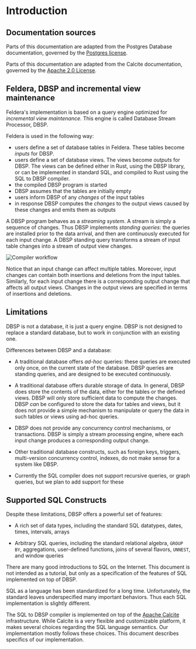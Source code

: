 # Introduction

## Documentation sources

Parts of this documentation are adapted from the Postgres Database
documentation, governed by the [Postgres
license](https://postgrespro.com/postgresql_license).

Parts of this documentation are adapted from the Calcite
documentation, governed by the [Apache 2.0
License](https://github.com/apache/calcite/blob/main/LICENSE).

## Feldera, DBSP and incremental view maintenance

Feldera's implementation is based on a query engine optimized
for *incremental view maintenance*. This engine is called Database Stream
Processor, DBSP.

Feldera is used in the following way:

- users define a set of database tables in Feldera. These tables
  become *inputs* for DBSP.
- users define a set of database views.  The views become *outputs* for DBSP.
  The views can be defined either in Rust, using the DBSP library, or can be
  implemented in standard SQL, and compiled to Rust using the SQL to DBSP
  compiler.
- the compiled DBSP program is started
- DBSP assumes that the tables are initially empty
- users inform DBSP of any *changes* of the input tables
- in response DBSP computes the *changes* to the output views caused
  by these changes and emits them as outputs

A DBSP program behaves as a *streaming system*.  A stream is simply a
sequence of changes.  Thus DBSP implements *standing queries*: the
queries are installed prior to the data arrival, and then are
continuously executed for each input change.  A DBSP standing query
transforms a stream of input table changes into a stream of output
view changes.

![Compiler workflow](./dbsp-workflow.png)

Notice that an input change can affect multiple tables.  Moreover,
input changes can contain both insertions and deletions from the input
tables.  Similarly, for each input change there is a corresponding
output change that affects all output views.  Changes in the output
views are specified in terms of insertions and deletions.

## Limitations

DBSP is not a database, it is just a query engine.  DBSP is not
designed to replace a standard database, but to work in conjunction
with an existing one.

Differences between DBSP and a database:

- A traditional database offers *ad-hoc* queries: these queries are
  executed only once, on the current state of the database.  DBSP
  queries are standing queries, and are designed to be executed
  continuously.

- A traditional database offers durable storage of data.  In general,
  DBSP does store the contents of the data, either for the tables or
  the defined views.  DBSP will only store sufficient data to compute
  the changes.  DBSP *can* be configured to store the data for tables
  and views, but it does not provide a simple mechanism to manipulate
  or query the data in such tables or views using ad-hoc queries.

- DBSP does not provide any concurrency control mechanisms, or
  transactions.  DBSP is simply a stream processing engine, where each
  input change produces a corresponding output change.

- Other traditional database constructs, such as foreign keys,
  triggers, multi-version concurrency control, indexes, do not make
  sense for a system like DBSP.

- Currently the SQL compiler does not support recursive queries, or
  graph queries, but we plan to add support for these

## Supported SQL Constructs

Despite these limitations, DBSP offers a powerful set of features:

- A rich set of data types, including the standard SQL datatypes,
  dates, times, intervals, arrays

- Arbitrary SQL queries, including the standard relational algebra,
  `GROUP BY`, aggregations, user-defined functions, joins of several
  flavors, `UNNEST`, and window queries

There are many good introductions to SQL on the Internet.  This
document is not intended as a tutorial, but only as a specification of
the features of SQL implemented on top of DBSP.

SQL as a language has been standardized for a long time.
Unfortunately, the standard leaves underspecified many important
behaviors. Thus each SQL implementation is slightly different.

The SQL to DBSP compiler is implemented on top of the [Apache
Calcite](https://calcite.apache.org/) infrastructure. While Calcite is
a very flexible and customizable platform, it makes several choices
regarding the SQL language semantics. Our implementation mostly
follows these choices. This document describes specifics of our
implementation.
